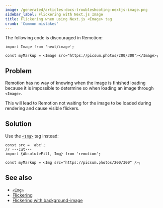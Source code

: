 ```yaml
---
image: /generated/articles-docs-troubleshooting-nextjs-image.png
sidebar_label: Flickering with Next.js Image
title: Flickering when using Next.js <Image> tag
crumb: 'Common mistakes'
---
```


The following code is discouraged in Remotion:

```tsx title="❌ Don't do this"
import Image from 'next/image';

const myMarkup = <Image src="https://picsum.photos/200/300"></Image>;
```

## Problem

Remotion has no way of knowing when the image is finished loading because it is impossible to determine so when loading an image through `<Image>`.

This will lead to Remotion not waiting for the image to be loaded during rendering and cause visible flickers.

## Solution

Use the [`<Img>`](/docs/img) tag instead:

```tsx twoslash title="✅ Do this"
const src = 'abc';
// ---cut---
import {AbsoluteFill, Img} from 'remotion';

const myMarkup = <Img src="https://picsum.photos/200/300" />;
```

## See also

- [`<Img>`](/docs/img)
- [Flickering](/docs/flickering)
- [Flickering with background-image](/docs/troubleshooting/background-image)
